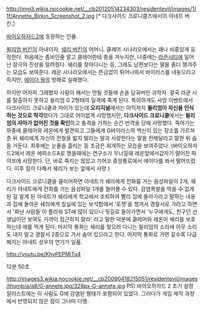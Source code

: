 http://img3.wikia.nocookie.net/__cb20120514234303/residentevil/images/1/1f/Annette_Birkin_Screenshot_2.jpg
[* 다크사이드 크로니클즈에서의 아네트 버킨.]

[[바이오하자드2]]에 등장하는 인물.

[[윌리엄 버킨]]의 아내이자, [[쉐리 버킨]]의 어머니. 클레어 시나리오에서는 꽤나 비중있게 등장한다. 처음에는 좀비인줄 알고 클레어한테 총을 겨누지만, 나중에는 [[라쿤시티]]에 일어난 참극의 진상을 알려줬다. 쉐리를 찾아다니는 등, 그래도 남편보다는 딸을 좀더 챙겨주는 모습도 보여준다. 레온 시나리오에서는 뜬금없이 튀어나와서 바이러스를 내놓으라고 하지만, [[에이다 웡]]의 방해로 실패했다.

하지만 어차피 그래봤자 사람이 해서는 안될 것들에 손을 담궈버린 과학자. 결국 라쿤 시를 탈출하지 못하고 윌리엄 G 2형태의 일격에 죽게 된다. 특이하게도 사망 이벤트에서 다크사이드 크로니클과 차이가 있는데 '''오리지널'''에서는 아직까지 '''윌리엄이 자신을 인식하는 것으로 착각'''했다가 그대로 어이없게 사망했지만, '''다크사이드 크로니클'''에서는 '''윌리엄의 자아가 없어진 것을 확인'''하고 총격을 가하는 순간 반격을 당해 사망했다. 죽어가는 와중에 클레어와 레온에게 발견되고 그들에게 G바이러스의 백신이 있는 장소를 가르쳐준 뒤 쉐리에게 자신의 전철을 밟지 말라는 말과 사랑한다는 말을 전해달라고 말한 뒤 숨을 거둔다. 최후에는 눈물을 흘리는 등 조금은 회개하는 모습을 보여주었다.
(바이오하자드2에서 레온 에피소드A로 했을때에는 연구소가 무너질때 레온앞에서갑자기 떨어진 파이프에 사망한다. 단, 바로 죽지는 않았고 기어코 중앙통로에서 에이다를 쏴서 떨어뜨렸다. 이후 힘이 다해서 쉐리가 보는 앞에서 사망.)

다크사이드 크로니클을 클리어하면 아네트가 쉐리에게 전화를 거는 음성파일이 2개, 쉐리가 아네트에게 전화를 거는 음성파일 1개를 들어볼 수 있다. 감염폭발을 막을 수 없게 된 걸 알게 된 아네트가 쉐리에게 학교에서 조퇴하여 빨리 집에 돌아가라고 말하는 내용과 집에 돌아온 쉐리에게 침실에 있는 보석함에서 '로켓'을 챙겨서 경찰서로 가라고 하면서 '화난 사람들'이 플라워 ST에 많이 있으니 뒷길로 돌아가면서 '누구에게도, 친구던 선생님이던 보여도 가까이 접근하지 말라' 라고 말한 덕분에 클레어와 레온이 쉐리를 보호하는데 애를 먹게 된다. 마지막 통화는 쉐리를 찾으러 다니는 윌리엄의 소리에 아무 소리도 내지 말고 경찰서 2층으로 가서 숨어 있으라고 한다. 마지막 통화로 가면 갈수록 다급해지는 아네트 성우의 연기가 일품.

http://youtu.be/KhyPEPMiTu4 

12분 50초

http://images3.wikia.nocookie.net/__cb20090418215051/residentevil/images/thumb/a/a8/G-annete.jpg/328px-G-annete.jpg
PS) 바이오하자드 2 초기 설정 일러스트에는 이 사람도 G에 감염된 형태가 포함되어 있었다. 그러다가 게임 제작 과정에서 반영되지 않은 점이 그나마 다행.
